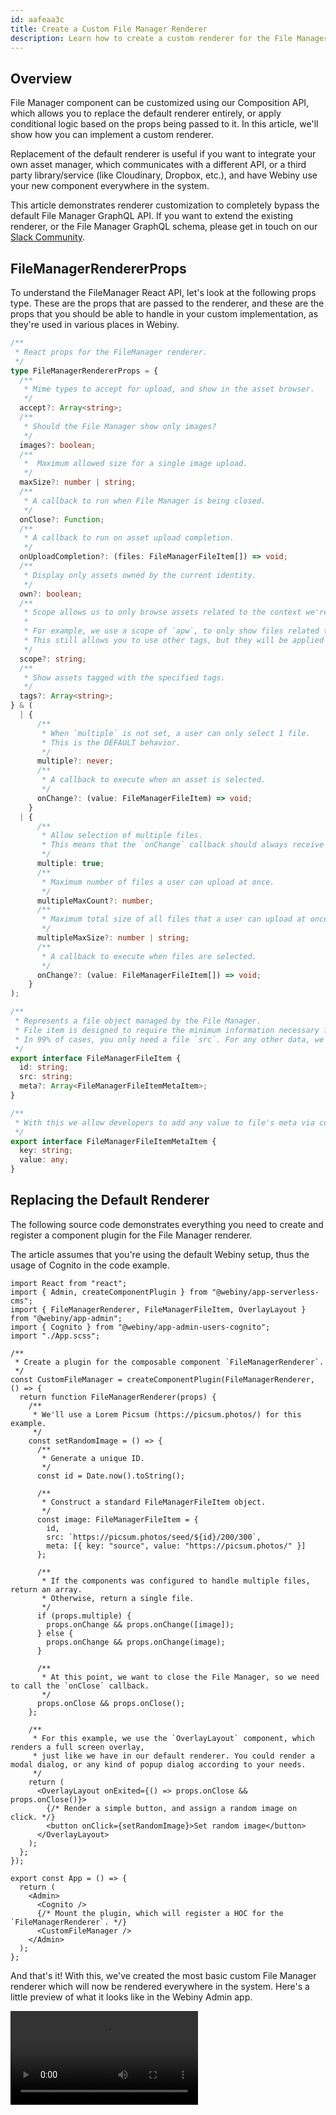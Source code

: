 ```yaml
---
id: aafeaa3c
title: Create a Custom File Manager Renderer
description: Learn how to create a custom renderer for the File Manager component
---
```



## Overview

File Manager component can be customized using our Composition API, which allows you to replace the default renderer entirely, or apply conditional logic based on the props being passed to it. In this article, we'll show how you can implement a custom renderer.

Replacement of the default renderer is useful if you want to integrate your own asset manager, which communicates with a different API, or a third party library/service (like Cloudinary, Dropbox, etc.), and have Webiny use your new component everywhere in the system.

<Alert type="info" title="Important">

This article demonstrates renderer customization to completely bypass the default File Manager GraphQL API. If you want to extend the existing renderer, or the File Manager GraphQL schema, please get in touch on our [Slack Community](https://www.webiny.com/slack).

</Alert>

## FileManagerRendererProps

To understand the FileManager React API, let's look at the following props type. These are the props that are passed to the renderer, and these are the props that you should be able to handle in your custom implementation, as they're used in various places in Webiny.

```ts
/**
 * React props for the FileManager renderer.
 */
type FileManagerRendererProps = {
  /**
   * Mime types to accept for upload, and show in the asset browser.
   */
  accept?: Array<string>;
  /**
   * Should the File Manager show only images?
   */
  images?: boolean;
  /**
   *  Maximum allowed size for a single image upload.
   */
  maxSize?: number | string;
  /**
   * A callback to run when File Manager is being closed.
   */
  onClose?: Function;
  /**
   * A callback to run on asset upload completion.
   */
  onUploadCompletion?: (files: FileManagerFileItem[]) => void;
  /**
   * Display only assets owned by the current identity.
   */
  own?: boolean;
  /**
   * Scope allows us to only browse assets related to the context we're in.
   *
   * For example, we use a scope of `apw`, to only show files related to the APW (Advanced Publishing Workflow) app.
   * This still allows you to use other tags, but they will be applied on top of the scope tag.
   */
  scope?: string;
  /**
   * Show assets tagged with the specified tags.
   */
  tags?: Array<string>;
} & (
  | {
      /**
       * When `multiple` is not set, a user can only select 1 file.
       * This is the DEFAULT behavior.
       */
      multiple?: never;
      /**
       * A callback to execute when an asset is selected.
       */
      onChange?: (value: FileManagerFileItem) => void;
    }
  | {
      /**
       * Allow selection of multiple files.
       * This means that the `onChange` callback should always receive an array of files.
       */
      multiple: true;
      /**
       * Maximum number of files a user can upload at once.
       */
      multipleMaxCount?: number;
      /**
       * Maximum total size of all files that a user can upload at once.
       */
      multipleMaxSize?: number | string;
      /**
       * A callback to execute when files are selected.
       */
      onChange?: (value: FileManagerFileItem[]) => void;
    }
);

/**
 * Represents a file object managed by the File Manager.
 * File item is designed to require the minimum information necessary for all the Webiny apps to operate.
 * In 99% of cases, you only need a file `src`. For any other data, we use the `meta` array of objects.
 */
export interface FileManagerFileItem {
  id: string;
  src: string;
  meta?: Array<FileManagerFileItemMetaItem>;
}

/**
 * With this we allow developers to add any value to file's meta via component composition, thus the `value: any`.
 */
export interface FileManagerFileItemMetaItem {
  key: string;
  value: any;
}
```

## Replacing the Default Renderer

The following source code demonstrates everything you need to create and register a component plugin for the File Manager renderer.

The article assumes that you're using the default Webiny setup, thus the usage of Cognito in the code example.

```tsx apps/admin/src/App.tsx
import React from "react";
import { Admin, createComponentPlugin } from "@webiny/app-serverless-cms";
import { FileManagerRenderer, FileManagerFileItem, OverlayLayout } from "@webiny/app-admin";
import { Cognito } from "@webiny/app-admin-users-cognito";
import "./App.scss";

/**
 * Create a plugin for the composable component `FileManagerRenderer`.
 */
const CustomFileManager = createComponentPlugin(FileManagerRenderer, () => {
  return function FileManagerRenderer(props) {
    /**
     * We'll use a Lorem Picsum (https://picsum.photos/) for this example.
     */
    const setRandomImage = () => {
      /**
       * Generate a unique ID.
       */
      const id = Date.now().toString();

      /**
       * Construct a standard FileManagerFileItem object.
       */
      const image: FileManagerFileItem = {
        id,
        src: `https://picsum.photos/seed/${id}/200/300`,
        meta: [{ key: "source", value: "https://picsum.photos/" }]
      };

      /**
       * If the components was configured to handle multiple files, return an array.
       * Otherwise, return a single file.
       */
      if (props.multiple) {
        props.onChange && props.onChange([image]);
      } else {
        props.onChange && props.onChange(image);
      }

      /**
       * At this point, we want to close the File Manager, so we need to call the `onClose` callback.
       */
      props.onClose && props.onClose();
    };

    /**
     * For this example, we use the `OverlayLayout` component, which renders a full screen overlay,
     * just like we have in our default renderer. You could render a modal dialog, or any kind of popup dialog according to your needs.
     */
    return (
      <OverlayLayout onExited={() => props.onClose && props.onClose()}>
        {/* Render a simple button, and assign a random image on click. */}
        <button onClick={setRandomImage}>Set random image</button>
      </OverlayLayout>
    );
  };
});

export const App = () => {
  return (
    <Admin>
      <Cognito />
      {/* Mount the plugin, which will register a HOC for the `FileManagerRenderer`. */}
      <CustomFileManager />
    </Admin>
  );
};
```

And that's it! With this, we've created the most basic custom File Manager renderer which will now be rendered everywhere in the system. Here's a little preview of what it looks like in the Webiny Admin app.

<Video src={customFmRenderer} />

And if we inspect the form state, we'll find our image data exactly as we specified in our custom renderer:

<Image src={accountFormState} title="Image from the custom renderer" />

Notice how we don't have our `meta` array present in the state. That's because the view in the video uses a `<SingleImageUpload/>` component which, by default, ignores the `meta` returned from the File Manager.
If this was a simple `FileManager` component, form state would look like this:

<Image src={accountFormStateWithMeta} title="Image from the custom renderer with meta" />

## Conclusion

We've covered how to override the default File Manager renderer and implement your custom logic of handling files. From here, you can continue upgrading this basic example and connect your React component to an external API or an asset management service. The only thing you need to follow is the component interface defined by the [FileManagerRendererProps](#file-manager-renderer-props) type.
